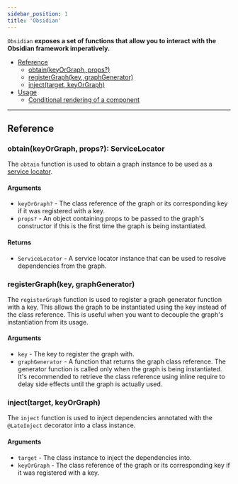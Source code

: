 ```yaml
---
sidebar_position: 1
title: 'Obsidian'
---
```


`Obsidian` **exposes a set of functions that allow you to interact with the Obsidian framework imperatively.**

* [Reference](#reference)
  * [obtain(keyOrGraph, props?)](#obtainkeyorgraph-props)
  * [registerGraph(key, graphGenerator)](#registergraphkey-graphgenerator)
  * [inject(target, keyOrGraph)](#injecttarget-keyorgraph)
* [Usage](#usage)
  * [Conditional rendering of a component](#conditional-rendering-of-a-component)
___

## Reference
### obtain(keyOrGraph, props?): ServiceLocator
The `obtain` function is used to obtain a graph instance to be used as a [service locator](https://en.wikipedia.org/wiki/Service_locator_pattern).

#### Arguments
* `keyOrGraph?` - The class reference of the graph or its corresponding key if it was registered with a key.
* `props?` - An object containing props to be passed to the graph's constructor if this is the first time the graph is being instantiated.

#### Returns
* `ServiceLocator` - A service locator instance that can be used to resolve dependencies from the graph.

### registerGraph(key, graphGenerator)
The `registerGraph` function is used to register a graph generator function with a key. This allows the graph to be instantiated using the key instead of the class reference. This is useful when you want to decouple the graph's instantiation from its usage.

#### Arguments
* `key` - The key to register the graph with.
* `graphGenerator` - A function that returns the graph class reference. The generator function is called only when the graph is being instantiated. It's recommended to retrieve the class reference using inline require to delay side effects until the graph is actually used.

### inject(target, keyOrGraph)
The `inject` function is used to inject dependencies annotated with the `@LateInject` decorator into a class instance. 

#### Arguments
* `target` - The class instance to inject the dependencies into.
* `keyOrGraph` - The class reference of the graph or its corresponding key if it was registered with a key.
